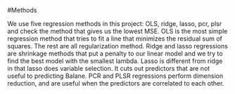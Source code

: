 #Methods

We use five regression methods in this project: OLS, ridge, lasso, pcr, plsr and check the method that gives us the lowest MSE. 
OLS is the most simple regression method that tries to fit a line that 
minimizes the residual sum of squares.  The rest are all regularization method. Ridge and lasso regressions are shrinkage methods that put a 
penalty to our linear model and we try to find the best model with the 
smallest lambda. Lasso is different from ridge in that lasso does variable selection.  It cuts out predictors that are not useful to predicting Balane.  PCR and PLSR regressions perform dimension reduction, and are useful when the predictors are correlated to each other.
